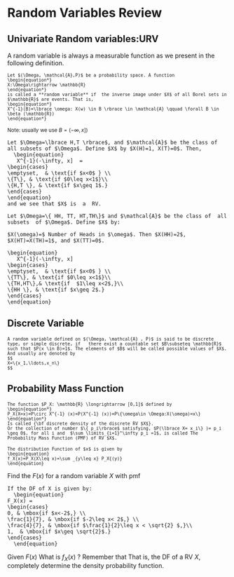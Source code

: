 # Random Variables Review
## Univariate Random variables:URV
A random variable is always a measurable function as we present in the following definition.

<div class="alert alert-warning"><small>
```definition
Let $(\Omega, \mathcal{A},P)$ be a probability space. A function
\begin{equation*}
X:\Omega\rightarrow \mathbb{R}
\end{equation*}
is called a **random variable** if  the inverse image under $X$ of all Borel sets in $\mathbb{R}$ are events. That is, 
\begin{equation*}
X^{-1}(B)=\lbrace \omega: X(w) \in B \rbrace \in \mathcal{A} \qquad \forall B \in \beta (\mathbb{R})
\end{equation*}
```                                                                                          
</small>
</div>

<div class="alert alert-success"><small>
Note:
usually we use $B=(-\infty,x])$
</small>
</div>



```example
Let $\Omega=\lbrace H,T \rbrace$, and $\mathcal{A}$ be the class of all subsets of $\Omega$. Define $X$ by $X(H)=1, X(T)=0$. Then,
  \begin{equation}
   X^{-1}(-\infty, x]  =
\begin{cases}
\emptyset,  & \text{if $x<0$ } \\
\{T\}, & \text{if $0\leq x<1$}\\
\{H,T \}, & \text{if $x\geq 1$.}
\end{cases}
\end{equation}
and we see that $X$ is  a  RV. 
```




```example
Let $\Omega=\{ HH, TT, HT,TH\}$ and $\mathcal{A}$ be the class of  all subsets  of $\Omega$. Define $X$ by:

$X(\omega)=$ Number of Heads in $\omega$. Then $X(HH)=2$, $X(HT)=X(TH)=1$, and $X(TT)=0$.

\begin{equation}
   X^{-1}(-\infty, x] 
\begin{cases}
\emptyset,  & \text{if $x<0$ } \\
\{TT\}, & \text{if $0\leq x<1$}\\
\{TH,HT\},& \text{if  $1\leq x<2$,}\\
\{HH \}, & \text{if $x\geq 2$.}
\end{cases}
\end{equation}
```
## Discrete  Variable
<div class="alert alert-warning"><small>
```definition
A random variable defined on $(\Omega, \mathcal{A} , P)$ is said to be discrete type, or simple discrete, if   there exist a countable set $B\subseteq \mathbb{R}$ such that $P(x \in B)=1$. The elements of $B$ will be called possible values of $X$. And usually are denoted by
$$
X=\{x_1,\ldots,x_n\}
$$
```
</small>
</div>

## Probability  Mass Function 
<div class="alert alert-warning"><small>
```definition
The function $P_X: \mathbb{R} \longrightarrow [0,1]$ defined by
\begin{equation*}
P_X(X=x)=P\circ X^{-1} (x)=P(X^{-1} (x))=P\{\omega\in \Omega:X(\omega)=x\}
\end{equation*}
Is called {\bf discrete density of the discrete RV $X$}.
Or the collection of number $\{ p_i\rbrace$ satisfying, $P(\lbrace X= x_i\} )= p_i \geq 0$, for all i and  $\sum \limits_{i=1}^\infty p_i =1$, is called The Probability Mass Function (PMF) of RV $X$. 
```
</small>
</div>


<div class="alert alert-warning"><small>
```definition
The distribution Function of $x$ is given by
\begin{equation}
f_X(x)=P_X(X\leq x)=\sum _{y\leq x} P_X{(y)}
\end{equation}
```
</small>
</div>


Find the $F(x)$ for a random variable $X$ with  pmf
\begin{equation}
f_X(x) =
\begin{cases}
\frac{1}{7}, & \text{if $x=-2$,} \\
\frac{3}{7}, & \text{if $x=\frac{1}{2}$,} \\
\frac{3}{7}, & \text{if $x=\sqrt{2} $,}\\
0, & \mbox{Otherwise.}
\end{cases}
\end{equation}


```example
If the DF of X is given by:
  \begin{equation}
F_X(x) = 
\begin{cases}
0, & \mbox{if $x<-2$,} \\
\frac{1}{7}, & \mbox{if $-2\leq x< 2$,} \\
\frac{4}{7}, & \mbox{if $\frac{1}{2}\leq x < \sqrt{2} $,}\\
1,  & \mbox{if $x\geq \sqrt{2}$.}
\end{cases}
  \end{equation}
```


Given $F(x)$ What is $f_X(x)$ ?
Remember that
\begin{eqnarray*}
P_X(X=x)&=&P_X(x)\\
	  &=&F_X(x)-F_X(x^-)  \qquad \forall x\in \mathbb{R}
\end{eqnarray*}
That is, the DF  of  a RV $X$, completely determine the density  probability  function.


